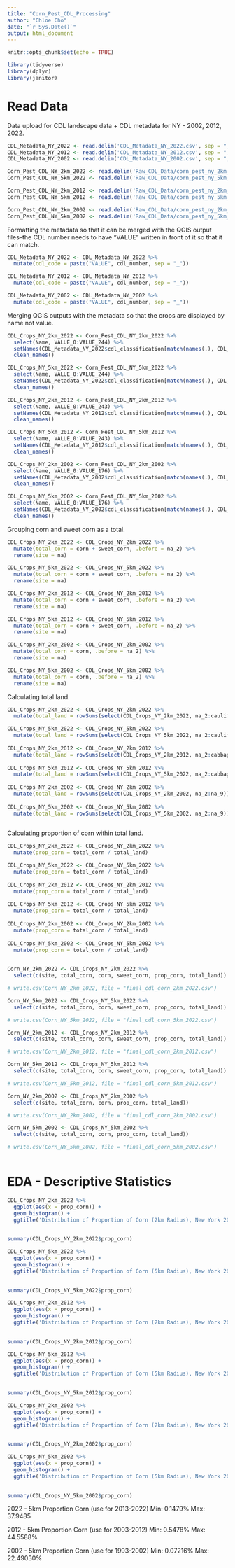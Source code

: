 ```yaml
---
title: "Corn_Pest_CDL_Processing"
author: "Chloe Cho"
date: "`r Sys.Date()`"
output: html_document
---
```


```r

knitr::opts_chunk$set(echo = TRUE)

library(tidyverse)
library(dplyr)
library(janitor)

```

# Read Data

Data upload for CDL landscape data + CDL metadata for NY - 2002, 2012, 2022. 

```r

CDL_Metadata_NY_2022 <- read.delim('CDL_Metadata_NY_2022.csv', sep = ",")
CDL_Metadata_NY_2012 <- read.delim('CDL_Metadata_NY_2012.csv', sep = ",")
CDL_Metadata_NY_2002 <- read.delim('CDL_Metadata_NY_2002.csv', sep = ",")

Corn_Pest_CDL_NY_2km_2022 <- read.delim('Raw_CDL_Data/corn_pest_ny_2km_2022.csv', sep = ",")
Corn_Pest_CDL_NY_5km_2022 <- read.delim('Raw_CDL_Data/corn_pest_ny_5km_2022.csv', sep = ",")

Corn_Pest_CDL_NY_2km_2012 <- read.delim('Raw_CDL_Data/corn_pest_ny_2km_2012.csv', sep = ",")
Corn_Pest_CDL_NY_5km_2012 <- read.delim('Raw_CDL_Data/corn_pest_ny_5km_2012.csv', sep = ",")

Corn_Pest_CDL_NY_2km_2002 <- read.delim('Raw_CDL_Data/corn_pest_ny_2km_2002.csv', sep = ",")
Corn_Pest_CDL_NY_5km_2002 <- read.delim('Raw_CDL_Data/corn_pest_ny_5km_2002.csv', sep = ",")

```

Formatting the metadata so that it can be merged with the QGIS output files--the CDL number needs to have "VALUE" written in front of it so that it can match.

```r

CDL_Metadata_NY_2022 <- CDL_Metadata_NY_2022 %>% 
  mutate(cdl_code = paste("VALUE", cdl_number, sep = "_"))

CDL_Metadata_NY_2012 <- CDL_Metadata_NY_2012 %>% 
  mutate(cdl_code = paste("VALUE", cdl_number, sep = "_"))

CDL_Metadata_NY_2002 <- CDL_Metadata_NY_2002 %>% 
  mutate(cdl_code = paste("VALUE", cdl_number, sep = "_"))

```

Merging QGIS outputs with the metadata so that the crops are displayed by name not value.

```r

CDL_Crops_NY_2km_2022 <- Corn_Pest_CDL_NY_2km_2022 %>% 
  select(Name, VALUE_0:VALUE_244) %>% 
  setNames(CDL_Metadata_NY_2022$cdl_classification[match(names(.), CDL_Metadata_NY_2022$cdl_code)]) %>% 
  clean_names()

CDL_Crops_NY_5km_2022 <- Corn_Pest_CDL_NY_5km_2022 %>% 
  select(Name, VALUE_0:VALUE_244) %>% 
  setNames(CDL_Metadata_NY_2022$cdl_classification[match(names(.), CDL_Metadata_NY_2022$cdl_code)]) %>% 
  clean_names()

CDL_Crops_NY_2km_2012 <- Corn_Pest_CDL_NY_2km_2012 %>% 
  select(Name, VALUE_0:VALUE_243) %>% 
  setNames(CDL_Metadata_NY_2012$cdl_classification[match(names(.), CDL_Metadata_NY_2012$cdl_code)]) %>% 
  clean_names()

CDL_Crops_NY_5km_2012 <- Corn_Pest_CDL_NY_5km_2012 %>% 
  select(Name, VALUE_0:VALUE_243) %>% 
  setNames(CDL_Metadata_NY_2012$cdl_classification[match(names(.), CDL_Metadata_NY_2012$cdl_code)]) %>% 
  clean_names()

CDL_Crops_NY_2km_2002 <- Corn_Pest_CDL_NY_2km_2002 %>% 
  select(Name, VALUE_0:VALUE_176) %>% 
  setNames(CDL_Metadata_NY_2002$cdl_classification[match(names(.), CDL_Metadata_NY_2002$cdl_code)]) %>% 
  clean_names()

CDL_Crops_NY_5km_2002 <- Corn_Pest_CDL_NY_5km_2002 %>% 
  select(Name, VALUE_0:VALUE_176) %>% 
  setNames(CDL_Metadata_NY_2002$cdl_classification[match(names(.), CDL_Metadata_NY_2002$cdl_code)]) %>% 
  clean_names()

```

Grouping corn and sweet corn as a total. 

```r

CDL_Crops_NY_2km_2022 <- CDL_Crops_NY_2km_2022 %>% 
  mutate(total_corn = corn + sweet_corn, .before = na_2) %>%
  rename(site = na)

CDL_Crops_NY_5km_2022 <- CDL_Crops_NY_5km_2022 %>% 
  mutate(total_corn = corn + sweet_corn, .before = na_2) %>%
  rename(site = na)

CDL_Crops_NY_2km_2012 <- CDL_Crops_NY_2km_2012 %>% 
  mutate(total_corn = corn + sweet_corn, .before = na_2) %>%
  rename(site = na)

CDL_Crops_NY_5km_2012 <- CDL_Crops_NY_5km_2012 %>% 
  mutate(total_corn = corn + sweet_corn, .before = na_2) %>%
  rename(site = na)

CDL_Crops_NY_2km_2002 <- CDL_Crops_NY_2km_2002 %>% 
  mutate(total_corn = corn, .before = na_2) %>%
  rename(site = na)

CDL_Crops_NY_5km_2002 <- CDL_Crops_NY_5km_2002 %>% 
  mutate(total_corn = corn, .before = na_2) %>%
  rename(site = na)

```

Calculating total land. 

```r

CDL_Crops_NY_2km_2022 <- CDL_Crops_NY_2km_2022 %>% 
  mutate(total_land = rowSums(select(CDL_Crops_NY_2km_2022, na_2:cauliflower)))

CDL_Crops_NY_5km_2022 <- CDL_Crops_NY_5km_2022 %>% 
  mutate(total_land = rowSums(select(CDL_Crops_NY_5km_2022, na_2:cauliflower)))
  
CDL_Crops_NY_2km_2012 <- CDL_Crops_NY_2km_2012 %>% 
  mutate(total_land = rowSums(select(CDL_Crops_NY_2km_2012, na_2:cabbage)))
  
CDL_Crops_NY_5km_2012 <- CDL_Crops_NY_5km_2012 %>% 
  mutate(total_land = rowSums(select(CDL_Crops_NY_5km_2022, na_2:cabbage)))
  
CDL_Crops_NY_2km_2002 <- CDL_Crops_NY_2km_2002 %>% 
  mutate(total_land = rowSums(select(CDL_Crops_NY_2km_2002, na_2:na_9)))
  
CDL_Crops_NY_5km_2002 <- CDL_Crops_NY_5km_2002 %>% 
  mutate(total_land = rowSums(select(CDL_Crops_NY_5km_2002, na_2:na_9)))
  
```

Calculating proportion of corn within total land. 

```r

CDL_Crops_NY_2km_2022 <- CDL_Crops_NY_2km_2022 %>% 
  mutate(prop_corn = total_corn / total_land)

CDL_Crops_NY_5km_2022 <- CDL_Crops_NY_5km_2022 %>% 
  mutate(prop_corn = total_corn / total_land)
  
CDL_Crops_NY_2km_2012 <- CDL_Crops_NY_2km_2012 %>% 
  mutate(prop_corn = total_corn / total_land)
  
CDL_Crops_NY_5km_2012 <- CDL_Crops_NY_5km_2012 %>% 
  mutate(prop_corn = total_corn / total_land)
  
CDL_Crops_NY_2km_2002 <- CDL_Crops_NY_2km_2002 %>% 
  mutate(prop_corn = total_corn / total_land)
  
CDL_Crops_NY_5km_2002 <- CDL_Crops_NY_5km_2002 %>% 
  mutate(prop_corn = total_corn / total_land)
  
```

```r

Corn_NY_2km_2022 <- CDL_Crops_NY_2km_2022 %>% 
  select(c(site, total_corn, corn, sweet_corn, prop_corn, total_land))

# write.csv(Corn_NY_2km_2022, file = "final_cdl_corn_2km_2022.csv")

Corn_NY_5km_2022 <- CDL_Crops_NY_5km_2022 %>% 
  select(c(site, total_corn, corn, sweet_corn, prop_corn, total_land))

# write.csv(Corn_NY_5km_2022, file = "final_cdl_corn_5km_2022.csv")

Corn_NY_2km_2012 <- CDL_Crops_NY_2km_2012 %>% 
  select(c(site, total_corn, corn, sweet_corn, prop_corn, total_land))

# write.csv(Corn_NY_2km_2012, file = "final_cdl_corn_2km_2012.csv")

Corn_NY_5km_2012 <- CDL_Crops_NY_5km_2012 %>% 
  select(c(site, total_corn, corn, sweet_corn, prop_corn, total_land))

# write.csv(Corn_NY_5km_2012, file = "final_cdl_corn_5km_2012.csv")

Corn_NY_2km_2002 <- CDL_Crops_NY_2km_2002 %>% 
  select(c(site, total_corn, corn, prop_corn, total_land))

# write.csv(Corn_NY_2km_2002, file = "final_cdl_corn_2km_2002.csv")

Corn_NY_5km_2002 <- CDL_Crops_NY_5km_2002 %>% 
  select(c(site, total_corn, corn, prop_corn, total_land))

# write.csv(Corn_NY_5km_2002, file = "final_cdl_corn_5km_2002.csv")
  
```

# EDA - Descriptive Statistics

```r

CDL_Crops_NY_2km_2022 %>% 
  ggplot(aes(x = prop_corn)) +
  geom_histogram() +
  ggtitle('Distribution of Proportion of Corn (2km Radius), New York 2022')
  
```

```r

summary(CDL_Crops_NY_2km_2022$prop_corn)

```

```r

CDL_Crops_NY_5km_2022 %>% 
  ggplot(aes(x = prop_corn)) +
  geom_histogram() +
  ggtitle('Distribution of Proportion of Corn (5km Radius), New York 2022')
  
```

```r

summary(CDL_Crops_NY_5km_2022$prop_corn)

```

```r

CDL_Crops_NY_2km_2012 %>% 
  ggplot(aes(x = prop_corn)) +
  geom_histogram() +
  ggtitle('Distribution of Proportion of Corn (2km Radius), New York 2012')
  
```

```r

summary(CDL_Crops_NY_2km_2012$prop_corn)

```

```r

CDL_Crops_NY_5km_2012 %>% 
  ggplot(aes(x = prop_corn)) +
  geom_histogram() +
  ggtitle('Distribution of Proportion of Corn (5km Radius), New York 2012')
  
```

```r

summary(CDL_Crops_NY_5km_2012$prop_corn)

```

```r

CDL_Crops_NY_2km_2002 %>% 
  ggplot(aes(x = prop_corn)) +
  geom_histogram() +
  ggtitle('Distribution of Proportion of Corn (2km Radius), New York 2002')
  
```

```r

summary(CDL_Crops_NY_2km_2002$prop_corn)

```

```r

CDL_Crops_NY_5km_2002 %>% 
  ggplot(aes(x = prop_corn)) +
  geom_histogram() +
  ggtitle('Distribution of Proportion of Corn (5km Radius), New York 2002')
  
```

```r

summary(CDL_Crops_NY_5km_2002$prop_corn)

```

2022 - 5km Proportion Corn (use for 2013-2022)
Min: 0.1479%
Max: 37.9485

2012 - 5km Proportion Corn (use for 2003-2012)
Min: 0.5478%
Max: 44.5588%

2002 - 5km Proportion Corn (use for 1993-2002)
Min: 0.07216%
Max: 22.49030%

